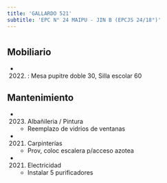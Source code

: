 ```yaml
---
title: 'GALLARDO 521'
subtitle: 'EPC N° 24 MAIPU - JIN B (EPCJS 24/18°)'
---
```


#


## Mobiliario

*  (2022) : Mesa pupitre doble 30, Silla escolar 60 





## Mantenimiento

*  (2023) Albañileria / Pintura 
    + Reemplazo de vidrios de ventanas

*  (2021) Carpinterías 
    + Prov, coloc escalera p/acceso azotea

*  (2021) Electricidad 
    + Instalar 5 purificadores



